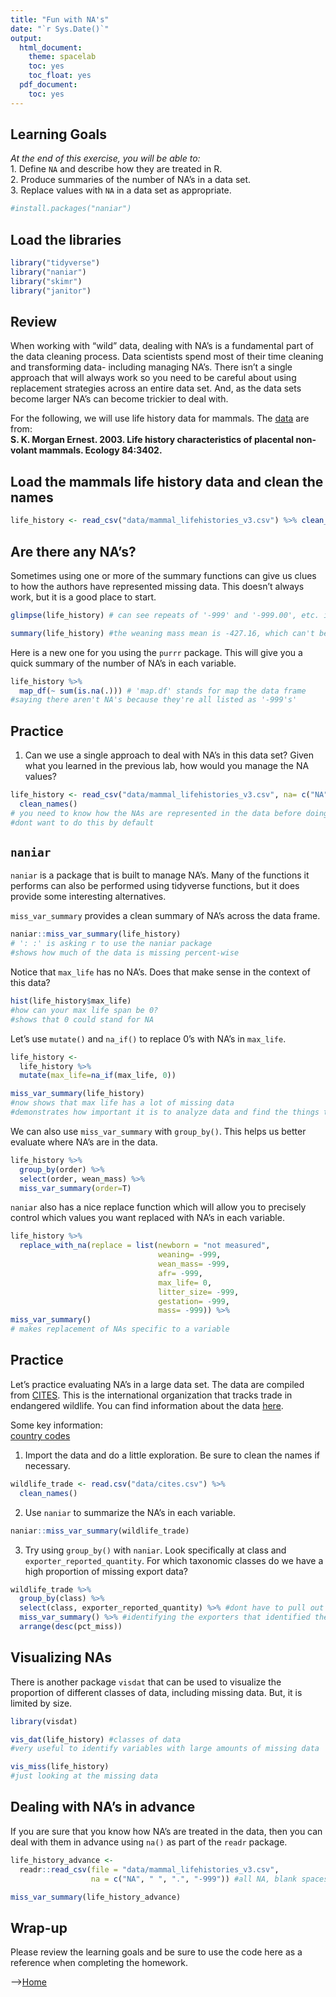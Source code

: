 ```yaml
---
title: "Fun with NA's"
date: "`r Sys.Date()`"
output:
  html_document:
    theme: spacelab
    toc: yes
    toc_float: yes
  pdf_document:
    toc: yes
---
```


## Learning Goals
*At the end of this exercise, you will be able to:*    
1. Define `NA` and describe how they are treated in R.  
2. Produce summaries of the number of NA's in a data set.   
3. Replace values with `NA` in a data set as appropriate.  

```r
#install.packages("naniar")
```

## Load the libraries
```r
library("tidyverse")
library("naniar")
library("skimr")
library("janitor")
```

## Review
When working with "wild" data, dealing with NA's is a fundamental part of the data cleaning process. Data scientists spend most of their time cleaning and transforming data- including managing NA's. There isn't a single approach that will always work so you need to be careful about using replacement strategies across an entire data set. And, as the data sets become larger NA's can become trickier to deal with.  

For the following, we will use life history data for mammals. The [data](http://esapubs.org/archive/ecol/E084/093/) are from:  
**S. K. Morgan Ernest. 2003. Life history characteristics of placental non-volant mammals. Ecology 84:3402.**  

## Load the mammals life history data and clean the names  
```r
life_history <- read_csv("data/mammal_lifehistories_v3.csv") %>% clean_names()
```

## Are there any NA's?
Sometimes using one or more of the summary functions can give us clues to how the authors have represented missing data. This doesn't always work, but it is a good place to start.
```r
glimpse(life_history) # can see repeats of '-999' and '-999.00', etc. in the data
```

```r
summary(life_history) #the weaning mass mean is -427.16, which can't be possible
```

Here is a new one for you using the `purrr` package. This will give you a quick summary of the number of NA's in each variable.
```r
life_history %>% 
  map_df(~ sum(is.na(.))) # 'map.df' stands for map the data frame
#saying there aren't NA's because they're all listed as '-999's'
```

## Practice
1. Can we use a single approach to deal with NA's in this data set? Given what you learned in the previous lab, how would you manage the NA values?
```r
life_history <- read_csv("data/mammal_lifehistories_v3.csv", na= c("NA", " ", ".", "-999", "not measure")) %>% 
  clean_names() 
# you need to know how the NAs are represented in the data before doing this
#dont want to do this by default
```

## `naniar`
`naniar` is a package that is built to manage NA's. Many of the functions it performs can also be performed using tidyverse functions, but it does provide some interesting alternatives.  

`miss_var_summary` provides a clean summary of NA's across the data frame.
```r
naniar::miss_var_summary(life_history)
# ': :' is asking r to use the naniar package
#shows how much of the data is missing percent-wise
```

Notice that `max_life` has no NA's. Does that make sense in the context of this data?
```r
hist(life_history$max_life)
#how can your max life span be 0?
#shows that 0 could stand for NA
```

Let's use `mutate()` and `na_if()` to replace 0's with NA's in `max_life`.
```r
life_history <- 
  life_history %>% 
  mutate(max_life=na_if(max_life, 0))
```

```r
miss_var_summary(life_history)
#now shows that max life has a lot of missing data
#demonstrates how important it is to analyze data and find the things that dont make sense
```

We can also use `miss_var_summary` with `group_by()`. This helps us better evaluate where NA's are in the data.
```r
life_history %>%
  group_by(order) %>%
  select(order, wean_mass) %>% 
  miss_var_summary(order=T)
```

`naniar` also has a nice replace function which will allow you to precisely control which values you want replaced with NA's in each variable.
```r
life_history %>% 
  replace_with_na(replace = list(newborn = "not measured", 
                                 weaning= -999, 
                                 wean_mass= -999, 
                                 afr= -999, 
                                 max_life= 0, 
                                 litter_size= -999, 
                                 gestation= -999, 
                                 mass= -999)) %>% 
miss_var_summary()
# makes replacement of NAs specific to a variable
```

## Practice
Let's practice evaluating NA's in a large data set. The data are compiled from [CITES](https://cites.org/eng). This is the international organization that tracks trade in endangered wildlife. You can find information about the data [here](https://www.kaggle.com/cites/cites-wildlife-trade-database).  

Some key information:  
[country codes](https://en.wikipedia.org/wiki/ISO_3166-1_alpha-2)  

1. Import the data and do a little exploration. Be sure to clean the names if necessary.
```r
wildlife_trade <- read.csv("data/cites.csv") %>% 
  clean_names()
```

2. Use `naniar` to summarize the NA's in each variable.
```r
naniar::miss_var_summary(wildlife_trade)
```

3. Try using `group_by()` with `naniar`. Look specifically at class and `exporter_reported_quantity`. For which taxonomic classes do we have a high proportion of missing export data?
```r
wildlife_trade %>% 
  group_by(class) %>% 
  select(class, exporter_reported_quantity) %>% #dont have to pull out these variables- just helps to visualize
  miss_var_summary() %>% #identifying the exporters that identified the missing data for their exports
  arrange(desc(pct_miss))
```

## Visualizing NAs
There is another package `visdat` that can be used to visualize the proportion of different classes of data, including missing data. But, it is limited by size.
```r
library(visdat)
```

```r
vis_dat(life_history) #classes of data
#very useful to identify variables with large amounts of missing data
```

```r
vis_miss(life_history)
#just looking at the missing data
```

## Dealing with NA's in advance
If you are sure that you know how NA's are treated in the data, then you can deal with them in advance using `na()` as part of the `readr` package.
```r
life_history_advance <- 
  readr::read_csv(file = "data/mammal_lifehistories_v3.csv", 
                  na = c("NA", " ", ".", "-999")) #all NA, blank spaces, .,and -999 are treated as NA
```

```r
miss_var_summary(life_history_advance)
```

## Wrap-up  
Please review the learning goals and be sure to use the code here as a reference when completing the homework.

-->[Home](https://jmledford3115.github.io/datascibiol/)
